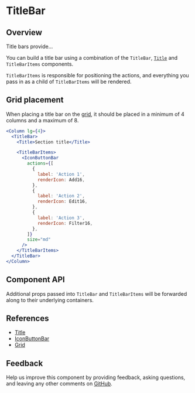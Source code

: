 
# TitleBar

## Overview

Title bars provide...

You can build a title bar using a combination of the `TitleBar`, [`Title`](#references) and `TitleBarItems` components.

`TitleBarItems` is responsible for positioning the actions, and everything you pass in as a child of `TitleBarItems` will be rendered.

<Canvas>
  <Story id="patterns-unstable-layout-modules-titlebar--default" />
</Canvas>

## Grid placement

When placing a title bar on the [grid](#references), it should be placed in a minimum of 4 columns and a maximum of 8.

```jsx
<Column lg={4}>
  <TitleBar>
    <Title>Section title</Title>

    <TitleBarItems>
      <IconButtonBar
        actions={[
          {
            label: 'Action 1',
            renderIcon: Add16,
          },
          {
            label: 'Action 2',
            renderIcon: Edit16,
          },
          {
            label: 'Action 3',
            renderIcon: Filter16,
          },
        ]}
        size="md"
      />
    </TitleBarItems>
  </TitleBar>
</Column>
```

## Component API

<ArgsTable />

Additional props passed into `TitleBar` and `TitleBarItems` will be forwarded along to their underlying containers.

## References

- [Title](?path=/docs/patterns-unstable-layout-modules-title--default)
- [IconButtonBar](?path=/story/patterns-iconbuttonbar--default)
- [Grid](https://react.carbondesignsystem.com/?path=/docs/grid)

## Feedback

Help us improve this component by providing feedback, asking questions, and leaving any other comments on [GitHub](https://github.com/carbon-design-system/ibm-security/edit/dev/src/components/UNSTABLE__Layout/LayoutModules/TitleBar/index.mdx).
